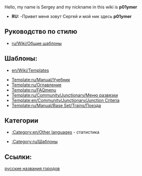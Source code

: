 Hello, my name is Sergey and my nickname in this wiki is '''p01ymer'''
*'''RU:''' -Привет меня зовут Сергей и мой ник здесь '''p01ymer'''

==Руководство по стилю==
* [[ru/Wiki/Общие шаблоны]]

==Шаблоны:==
* [[en/Wiki/Templates]]

* [[Template:ru/Manual/Учебник]]
* [[Template:ru/Оглавление]]
* [[Template:ru/FAQmenu]]
* [[Template:ru/Community/Junctionary/Меню развязки]]
* [[Template:en/Community/Junctionary/Junction Criteria]]
* [[Template:ru/Manual/Base Set/Trains/Поезда]]

==Категории==
* [[:Category:en/Other languages]] - статистика

* [[:Category:ru/Шаблоны]]
==Ссылки:==
[http://grfcrawler.tt-forums.net/details.php?do=details&id=179 русские названия городов]